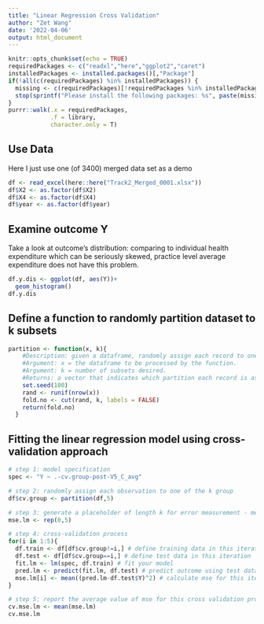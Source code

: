 ```yaml
---
title: "Linear Regression Cross Validation"
author: "Zet Wang"
date: '2022-04-06'
output: html_document
---
```


```r
knitr::opts_chunk$set(echo = TRUE)
requiredPackages <- c("readxl","here","ggplot2","caret")
installedPackages <- installed.packages()[,"Package"]
if(!all(c(requiredPackages) %in% installedPackages)) {
  missing <- c(requiredPackages)[!requiredPackages %in% installedPackages]
  stop(sprintf("Please install the following packages: %s", paste(missing, collapse = ", "))) 
}
purrr::walk(.x = requiredPackages,
            .f = library,
            character.only = T)
```

## Use Data

Here I just use one (of 3400) merged data set as a demo
```r
df <- read_excel(here::here("Track2_Merged_0001.xlsx"))
df$X2 <- as.factor(df$X2)
df$X4 <- as.factor(df$X4)
df$year <- as.factor(df$year)
```

## Examine outcome Y

Take a look at outcome's distribution: comparing to individual health expenditure which can be seriously skewed, practice level average expenditure does not have this problem.
```r
df.y.dis <- ggplot(df, aes(Y))+
  geom_histogram()
df.y.dis
```

## Define a function to randomly partition dataset to k subsets
```r
partition <- function(x, k){
    #Description: given a dataframe, randomly assign each record to one of x partitions.
    #Argument: x = the dataframe to be processed by the function.
    #Argument: k = number of subsets desired.
    #Returns: a vector that indicates which partition each record is assigned to.
    set.seed(100)
    rand <- runif(nrow(x))
    fold.no <- cut(rand, k, labels = FALSE)
    return(fold.no)
  }
```

## Fitting the linear regression model using cross-validation approach

```r
# step 1: model specification
spec <- "Y ~ .-cv.group-post-V5_C_avg"

# step 2: randomly assign each observation to one of the k group
df$cv.group <- partition(df,5) 

# step 3: generate a placeholder of length k for error measurement - mean squared error
mse.lm <- rep(0,5) 

# step 4: cross-validation process
for(i in 1:5){
  df.train <- df[df$cv.group!=i,] # define training data in this iteration
  df.test <- df[df$cv.group==i,] # define test data in this iteration
  fit.lm <- lm(spec, df.train) # fit your model
  pred.lm <- predict(fit.lm, df.test) # predict outcome using test data
  mse.lm[i] <- mean((pred.lm-df.test$Y)^2) # calculate mse for this iteration
}

# step 5: report the average value of mse for this cross validation process
cv.mse.lm <- mean(mse.lm) 
cv.mse.lm
```